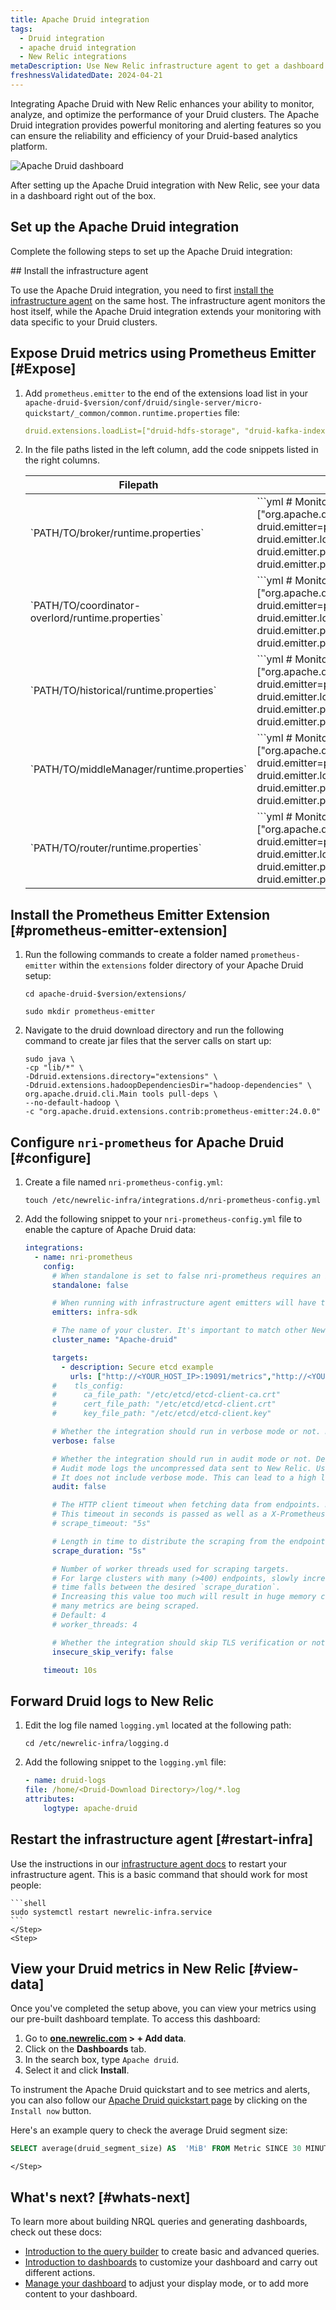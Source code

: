 ```yaml
---
title: Apache Druid integration
tags:
  - Druid integration
  - apache druid integration
  - New Relic integrations
metaDescription: Use New Relic infrastructure agent to get a dashboard with druid metrics.
freshnessValidatedDate: 2024-04-21
---
```



Integrating Apache Druid with New Relic enhances your ability to monitor, analyze, and optimize the performance of your Druid clusters.  The Apache Druid integration provides powerful monitoring and alerting features so you can ensure the reliability and efficiency of your Druid-based analytics platform.

<img
    title="Apache Druid dashboard"
    alt="Apache Druid dashboard"
    src={infrastructureDruidDashboard}
/>

<figcaption>
After setting up the Apache Druid integration with New Relic, see your data in a dashboard right out of the box. 
</figcaption>

## Set up the Apache Druid integration

Complete the following steps to set up the Apache Druid integration:

<Steps>
    <Step>
## Install the infrastructure agent

To use the Apache Druid integration, you need to first [install the infrastructure agent](/docs/infrastructure/install-infrastructure-agent/get-started/install-infrastructure-agent-new-relic/) on the same host. The infrastructure agent monitors the host itself, while the Apache Druid integration extends your monitoring with data specific to your Druid clusters.
    </Step>
    <Step>
## Expose Druid metrics using Prometheus Emitter [#Expose]

1. Add `prometheus.emitter` to the end of the extensions load list in your `apache-druid-$version/conf/druid/single-server/micro-quickstart/_common/common.runtime.properties` file:

    ```yml
    druid.extensions.loadList=["druid-hdfs-storage", "druid-kafka-indexing-service", "druid-datasketches", "druid-multi-stage-query", "prometheus-emitter"]
    ```

2. In the file paths listed in the left column, add the code snippets listed in the right columns.

    <table>
        <thead>
            <tr>
                <th>
    Filepath
                </th>
                <th>
    Code snippet
                </th>
            </tr>
        </thead>
        <tbody>
            <tr>
                <td>
    `PATH/TO/broker/runtime.properties`
                </td>
                <td>
    ```yml
    # Monitoring
    druid.monitoring.monitors=["org.apache.druid.java.util.metrics.JvmMonitor"]
    druid.emitter=prometheus
    druid.emitter.logging.logLevel=info
    druid.emitter.prometheus.strategy=exporter
    druid.emitter.prometheus.port=19091
    ```
                </td>
            </tr>
            <tr>
                <td>
    `PATH/TO/coordinator-overlord/runtime.properties`
                </td>
                <td>
    ```yml
    # Monitoring
    druid.monitoring.monitors=["org.apache.druid.java.util.metrics.JvmMonitor"]
    druid.emitter=prometheus
    druid.emitter.logging.logLevel=info
    druid.emitter.prometheus.strategy=exporter
    druid.emitter.prometheus.port=19092
    ```
                </td>
            </tr>
            <tr>
                <td>
    `PATH/TO/historical/runtime.properties`
                </td>
                <td>
    ```yml
    # Monitoring
    druid.monitoring.monitors=["org.apache.druid.java.util.metrics.JvmMonitor"]
    druid.emitter=prometheus
    druid.emitter.logging.logLevel=info
    druid.emitter.prometheus.strategy=exporter
    druid.emitter.prometheus.port=19093
    ```
                </td>
            </tr>
            <tr>
                <td>
    `PATH/TO/middleManager/runtime.properties`
                </td>
                <td>
    ```yml
    # Monitoring
    druid.monitoring.monitors=["org.apache.druid.java.util.metrics.JvmMonitor"]
    druid.emitter=prometheus
    druid.emitter.logging.logLevel=info
    druid.emitter.prometheus.strategy=exporter
    druid.emitter.prometheus.port=19094
    ```
                </td>
            </tr>
            <tr>
                <td>
    `PATH/TO/router/runtime.properties`
                </td>
                <td>
    ```yml
    # Monitoring
    druid.monitoring.monitors=["org.apache.druid.java.util.metrics.JvmMonitor"]
    druid.emitter=prometheus
    druid.emitter.logging.logLevel=info
    druid.emitter.prometheus.strategy=exporter
    druid.emitter.prometheus.port=19095
    ```
                </td>
            </tr>
        </tbody>
    </table>

    </Step>
    <Step>
## Install the Prometheus Emitter Extension [#prometheus-emitter-extension]

1. Run the following commands to create a folder named `prometheus-emitter` within the `extensions` folder directory of your Apache Druid setup:
    ```shell
    cd apache-druid-$version/extensions/
    ```
    ```shell
    sudo mkdir prometheus-emitter
    ```
2. Navigate to the druid download directory and run the following command to create jar files that the server calls on start up:  
    ```shell
    sudo java \
    -cp "lib/*" \
    -Ddruid.extensions.directory="extensions" \
    -Ddruid.extensions.hadoopDependenciesDir="hadoop-dependencies" \
    org.apache.druid.cli.Main tools pull-deps \
    --no-default-hadoop \
    -c "org.apache.druid.extensions.contrib:prometheus-emitter:24.0.0"
    ```   
    </Step>
    <Step>
## Configure `nri-prometheus` for Apache Druid [#configure]

1. Create a file named `nri-prometheus-config.yml`: 
    ```shell
    touch /etc/newrelic-infra/integrations.d/nri-prometheus-config.yml
    ```

2. Add the following snippet to your `nri-prometheus-config.yml` file to enable the capture of Apache Druid data:

    ```yml
    integrations:
      - name: nri-prometheus
        config:
          # When standalone is set to false nri-prometheus requires an infrastructure agent to work and send data. Defaults to true
          standalone: false

          # When running with infrastructure agent emitters will have to include infra-sdk
          emitters: infra-sdk

          # The name of your cluster. It's important to match other New Relic products to relate the data.
          cluster_name: "Apache-druid"

          targets:
            - description: Secure etcd example
              urls: ["http://<YOUR_HOST_IP>:19091/metrics","http://<YOUR_HOST_IP>:19092/metrics", "http://<YOUR_HOST_IP>:19093/metrics","http://<YOUR_HOST_IP>:19094/metrics","http://<YOUR_HOST_IP>:19095/metrics"]
          #    tls_config:
          #      ca_file_path: "/etc/etcd/etcd-client-ca.crt"
          #      cert_file_path: "/etc/etcd/etcd-client.crt"
          #      key_file_path: "/etc/etcd/etcd-client.key"

          # Whether the integration should run in verbose mode or not. Defaults to false.
          verbose: false

          # Whether the integration should run in audit mode or not. Defaults to false.
          # Audit mode logs the uncompressed data sent to New Relic. Use this to log all data sent.
          # It does not include verbose mode. This can lead to a high log volume, use with care.
          audit: false

          # The HTTP client timeout when fetching data from endpoints. Defaults to "5s" if it is not set.
          # This timeout in seconds is passed as well as a X-Prometheus-Scrape-Timeout-Seconds header to the exporters
          # scrape_timeout: "5s"

          # Length in time to distribute the scraping from the endpoints. Default to "30s" if it is not set.
          scrape_duration: "5s"

          # Number of worker threads used for scraping targets.
          # For large clusters with many (>400) endpoints, slowly increase until scrape
          # time falls between the desired `scrape_duration`.
          # Increasing this value too much will result in huge memory consumption if too
          # many metrics are being scraped.
          # Default: 4
          # worker_threads: 4

          # Whether the integration should skip TLS verification or not. Defaults to false.
          insecure_skip_verify: false

        timeout: 10s
    ```
    </Step>
    <Step>
## Forward Druid logs to New Relic 

1. Edit the log file named `logging.yml` located at the following path: 

    ```shell
    cd /etc/newrelic-infra/logging.d
    ```

2. Add the following snippet to the `logging.yml` file:
    ```yml
    - name: druid-logs
    file: /home/<Druid-Download Directory>/log/*.log
    attributes:
        logtype: apache-druid
    ```      
    </Step>
    <Step>
## Restart the infrastructure agent [#restart-infra]

Use the instructions in our [infrastructure agent docs](/docs/infrastructure/install-infrastructure-agent/manage-your-agent/start-stop-restart-infrastructure-agent/) to restart your infrastructure agent. This is a basic command that should work for most people:

    ```shell
    sudo systemctl restart newrelic-infra.service
    ```
    </Step>
    <Step>

## View your Druid metrics in New Relic [#view-data]

Once you've completed the setup above, you can view your metrics using our pre-built dashboard template. To access this dashboard:

1. Go to **[one.newrelic.com](https://one.newrelic.com/) > + Add data**.
2. Click on the **Dashboards** tab.
3. In the search box, type `Apache druid`.
4. Select it and click **Install**.

To instrument the Apache Druid quickstart and to see metrics and alerts, you can also follow our [Apache Druid quickstart page](https://newrelic.com/instant-observability/apache-druid) by clicking on the `Install now` button.

Here's an example query to check the average Druid segment size:

```sql
SELECT average(druid_segment_size) AS  'MiB' FROM Metric SINCE 30 MINUTES AGO
```      
    </Step>
</Steps>

## What's next? [#whats-next]

To learn more about building NRQL queries and generating dashboards, check out these docs:

* [Introduction to the query builder](/docs/query-your-data/explore-query-data/query-builder/introduction-query-builder) to create basic and advanced queries.
* [Introduction to dashboards](/docs/query-your-data/explore-query-data/dashboards/introduction-dashboards) to customize your dashboard and carry out different actions.
* [Manage your dashboard](/docs/query-your-data/explore-query-data/dashboards/manage-your-dashboard) to adjust your <InlinePopover type="dashboards" /> display mode, or to add more content to your dashboard.
